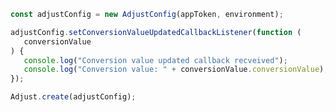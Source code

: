 ```jsx {3-8}
const adjustConfig = new AdjustConfig(appToken, environment);

adjustConfig.setConversionValueUpdatedCallbackListener(function (
   conversionValue
) {
   console.log("Conversion value updated callback recveived");
   console.log("Conversion value: " + conversionValue.conversionValue);
});

Adjust.create(adjustConfig);
```
